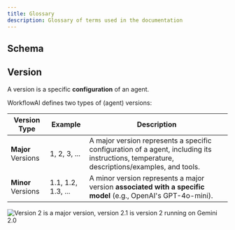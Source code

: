 ```yaml
---
title: Glossary
description: Glossary of terms used in the documentation
---
```


## Schema


## Version

A version is a specific **configuration** of an agent.

WorkflowAI defines two types of (agent) versions:

| Version Type | Example | Description |
|--------------|---------|-------------|
| **Major** Versions | 1, 2, 3, ... | A major version represents a specific configuration of a agent, including its instructions, temperature, descriptions/examples, and tools. |
| **Minor** Versions | 1.1, 1.2, 1.3, ... | A minor version represents a major version **associated with a specific model** (e.g., OpenAI's GPT-4o-mini). |


![Version 2 is a major version, version 2.1 is version 2 running on Gemini 2.0](/images/glossary/versions.png)
